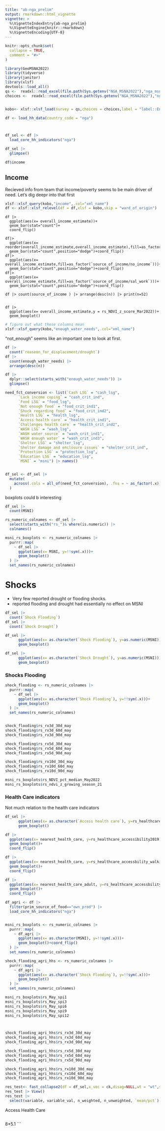 ```yaml
---
title: "ab-nga_prelim"
output: rmarkdown::html_vignette
vignette: >
  %\VignetteIndexEntry{ab-nga_prelim}
  %\VignetteEngine{knitr::rmarkdown}
  %\VignetteEncoding{UTF-8}
---
```


```r
knitr::opts_chunk$set(
  collapse = TRUE,
  comment = "#>"
)
```

```r
library(GeoMSNA2022)
library(tidyverse)
library(janitor)
library(xlsf)
devtools::load_all()
qs <-  readxl::read_excel(file.path(Sys.getenv("NGA_MSNA2022"),"nga_msna_2022_survey_choices.xlsx" ),sheet = "survey")
choices <-  readxl::read_excel(file.path(Sys.getenv("NGA_MSNA2022"),"nga_msna_2022_survey_choices.xlsx" ),sheet = "choices")


kobo<- xlsf::xlsf_load(survey = qs,choices = choices,label = "label::English",sm_sep ="/" )

df <- load_hh_data(country_code = "nga")



df_sel <- df |>
  load_core_hh_indicators("nga") 

df_sel |> 
  glimpse()

df$income

```

## Income

Recieved info from team that income/poverty seems to be main driver of need. Let's dig deepr into that first
```r

xlsf::xlsf_query(kobo,"income",.col="xml_name")
df <- xlsf::xlsf_relevel(df = df,xlsf = kobo,skip = "ward_of_origin")


```

```T
df |> 
  ggplot(aes(x= overall_income_estimate))+
  geom_bar(stat="count")+
  coord_flip()

df|> 
  ggplot(aes(x= reorder(overall_income_estimate,overall_income_estimate),fill=as_factor(`source_of_income/income_own`)))+
  geom_bar(stat="count",position="dodge")+coord_flip()
df|> 
  ggplot(aes(x= overall_income_estimate,fill=as_factor(`source_of_income/no_income`)))+
  geom_bar(stat="count",position="dodge")+coord_flip()
df|> 
  ggplot(aes(x= overall_income_estimate,fill=as_factor(`source_of_income/sal_work`)))+
  geom_bar(stat="count",position="dodge")+coord_flip()

df |> count(source_of_income ) |> arrange(desc(n)) |> print(n=52)


df |> 
  ggplot(aes(x= overall_income_estimate,y = rs_NDVI_z_score_Mar2022))+
  geom_boxplot()

```


```r
# figure out what these columns mean
xlsf::xlsf_query(kobo,"enough_water_needs",.col="xml_name")
```

"not_enough" seems like an important one to look at first.           

```r

df |> 
  count(`reaseon_for_displacement/drought`)
df |> 
  count(enough_water_needs) |> 
  arrange(desc(n))

df |> 
  dplyr::select(starts_with("enough_water_needs")) |> 
  glimpse()

```


```r



need_fct_conversion <- list(`Cash LSG` = "cash_lsg",
      `Lack income coping` = "cash_crit_ind",
      `Food LSG` = "food_lsg",
      `Not enough food` = "food_crit_ind1",
      `Shock regarding food` = "food_crit_ind2",
      `Health LSG` = "health_lsg",
      `Access health care` = "health_crit_ind1",
      `Challenges health care` = "health_crit_ind2",
      `WASH LSG` = "wash_lsg",
      `WASH water source` = "wash_crit_ind1",
      `WASH enough water` = "wash_crit_ind3",
      `Shelter LSG` = "shelter_lsg",
      `Shelter damage and enclosure issues` = "shelter_crit_ind",
      `Protection LSG` = "protection_lsg",
      `Education LSG` = "education_lsg",
      `MSNI` = "msni") |> names()


df_sel <- df_sel |> 
  mutate(
    across(.cols = all_of(need_fct_conversion), .fns = ~ as_factor(.x))
  )
```


boxplots could b interesting
```r
df_sel |> 
  count(MSNI)

rs_numeric_colnames <- df_sel |> 
  select(starts_with("rs_")& where(is.numeric)) |> 
  colnames()

msni_rs_boxplots <- rs_numeric_colnames |> 
  purrr::map(
    ~ df_sel |> 
      ggplot(aes(x= MSNI, y=!!sym(.x)))+
      geom_boxplot()
  ) |> 
  set_names(rs_numeric_colnames)
```


# Shocks

- Very few reported drought or flooding shocks.
- reported flooding and drought had essentially no effect on MSNI

```r

df_sel |>
  count(`Shock Flooding`)
df_sel |>
  count(`Shock Drought`)

df_sel |> 
      ggplot(aes(x= as.character(`Shock Flooding`), y=as.numeric(MSNI)))+
      geom_boxplot()

df_sel |> 
      ggplot(aes(x= as.character(`Shock Drought`), y=as.numeric(MSNI)))+
      geom_boxplot()

```

### Shocks Flooding

```r
shock_flooding <- rs_numeric_colnames |> 
  purrr::map(
    ~ df_sel |> 
      ggplot(aes(x= as.character(`Shock Flooding`), y=!!sym(.x)))+
      geom_boxplot()
  ) |> 
  set_names(rs_numeric_colnames)


shock_flooding$rs_rx3d_30d_may
shock_flooding$rs_rx3d_60d_may
shock_flooding$rs_rx3d_90d_may

shock_flooding$rs_rx5d_30d_may
shock_flooding$rs_rx5d_60d_may
shock_flooding$rs_rx5d_90d_may

shock_flooding$rs_rx10d_30d_may
shock_flooding$rs_rx10d_60d_may
shock_flooding$rs_rx10d_90d_may


```

```r
msni_rs_boxplots$rs_NDVI_pct_median_May2022
msni_rs_boxplots$rs_ndvi_z_growing_season_21

```


### Health Care indicators
Not much relation to the health care indicators
```r
df_sel |> 
      ggplot(aes(x= as.character(`Access health care`), y=rs_healthcare_accessibility2019))+
      geom_boxplot()

df |> 
  ggplot(aes(x= nearest_health_care, y=rs_healthcare_accessibility2019))+
  geom_boxplot()+
  coord_flip()

df |> 
  ggplot(aes(x= nearest_health_care, y=rs_healthcare_accessbility_walking_only2019))+
  geom_boxplot()+
  coord_flip()

df |> 
  ggplot(aes(x= nearest_health_care_adult, y=rs_healthcare_accessbility_walking_only2019))+
  geom_boxplot()+
  coord_flip()
```


```r


df_agri <- df |> 
  filter(prim_source_of_food=="own_prod") |> 
  load_core_hh_indicators("nga")


msni_rs_boxplots <- rs_numeric_colnames |> 
  purrr::map(
    ~ df_agri |> 
      ggplot(aes(x= as.character(MSNI), y=!!sym(.x)))+
      geom_boxplot()+coord_flip()
  ) |> 
  set_names(rs_numeric_colnames)

shock_flooding_agri_hhs <- rs_numeric_colnames |> 
  purrr::map(
    ~ df_agri |> 
      ggplot(aes(x= as.character(`Shock Flooding`), y=!!sym(.x)))+
      geom_boxplot()
  ) |> 
  set_names(rs_numeric_colnames)

msni_rs_boxplots$rs_May_spi1
msni_rs_boxplots$rs_May_spi3
msni_rs_boxplots$rs_May_spi6
msni_rs_boxplots$rs_May_spi9
msni_rs_boxplots$rs_May_spi12



shock_flooding_agri_hhs$rs_rx3d_30d_may
shock_flooding_agri_hhs$rs_rx3d_60d_may
shock_flooding_agri_hhs$rs_rx3d_90d_may

shock_flooding_agri_hhs$rs_rx5d_30d_may
shock_flooding_agri_hhs$rs_rx5d_60d_may
shock_flooding_agri_hhs$rs_rx5d_90d_may

shock_flooding_agri_hhs$rs_rx10d_30d_may
shock_flooding_agri_hhs$rs_rx10d_60d_may
shock_flooding_agri_hhs$rs_rx10d_90d_may


```

```r
res_test<- fast_collapse2(df = df_sel,x_vec = ck,disag=NULL,wt = "wt",sm_sep = "/")
res_test |> View()
res_test |> 
  select(variable, variable_val, n_weighted, n_unweighted, `mean/pct`) |> View()
```


Access Health Care


```r


```
  8*5.1
```

